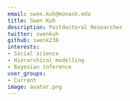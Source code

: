 ```yaml
---
email: swen.kuh@monash.edu
title: Swen Kuh
description: Postdoctoral Researcher
twitter: swenkuh
github: swenk238
interests:
- Social science
- Hierarchical modelling
- Bayesian inference
user_groups:
- Current
image: avatar.png
---
```


